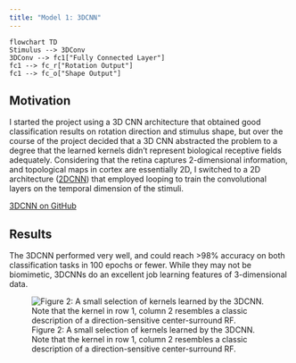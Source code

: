 ```yaml
---
title: "Model 1: 3DCNN"
---
```

```mermaid
flowchart TD
Stimulus --> 3DConv
3DConv --> fc1["Fully Connected Layer"]
fc1 --> fc_r["Rotation Output"]
fc1 --> fc_o["Shape Output"]
```
## Motivation
I started the project using a 3D CNN architecture that obtained good classification results on rotation direction and stimulus shape, but over the course of the project decided that a 3D CNN abstracted the problem to a degree that the learned kernels didn’t represent biological receptive fields adequately. Considering that the retina captures 2-dimensional information, and topological maps in cortex are essentially 2D, I switched to a 2D architecture ([2DCNN](2dcnn.qmd)) that employed looping to train the convolutional layers on the temporal dimension of the stimuli. 

[3DCNN on GitHub](https://github.com/nghess/607-sensory-coding/blob/main/3dcnn_example.ipynb)

## Results
The 3DCNN performed very well, and could reach >98% accuracy on both classification tasks in 100 epochs or fewer. While they may not be biomimetic, 3DCNNs do an excellent job learning features of 3-dimensional data.

![Figure 2: A small selection of kernels learned by the 3DCNN. Note that the kernel in row 1, column 2 resembles a classic description of a direction-sensitive center-surround RF.](images/3d_kernels.png)